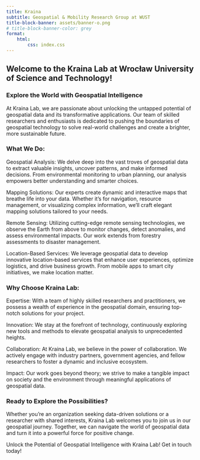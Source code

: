 ```yaml
---
title: Kraina
subtitle: Geospatial & Mobility Research Group at WUST
title-block-banner: assets/banner-o.png
# title-block-banner-color: grey
format:
    html:
        css: index.css
---
```


## Welcome to the Kraina Lab at Wrocław University of Science and Technology!

### Explore the World with Geospatial Intelligence

At Kraina Lab, we are passionate about unlocking the untapped potential of geospatial data and its transformative applications. Our team of skilled researchers and enthusiasts is dedicated to pushing the boundaries of geospatial technology to solve real-world challenges and create a brighter, more sustainable future.

### What We Do:

Geospatial Analysis: We delve deep into the vast troves of geospatial data to extract valuable insights, uncover patterns, and make informed decisions. From environmental monitoring to urban planning, our analysis empowers better understanding and smarter choices.

Mapping Solutions: Our experts create dynamic and interactive maps that breathe life into your data. Whether it's for navigation, resource management, or visualizing complex information, we'll craft elegant mapping solutions tailored to your needs.

Remote Sensing: Utilizing cutting-edge remote sensing technologies, we observe the Earth from above to monitor changes, detect anomalies, and assess environmental impacts. Our work extends from forestry assessments to disaster management.

Location-Based Services: We leverage geospatial data to develop innovative location-based services that enhance user experiences, optimize logistics, and drive business growth. From mobile apps to smart city initiatives, we make location matter.

### Why Choose Kraina Lab:

Expertise: With a team of highly skilled researchers and practitioners, we possess a wealth of experience in the geospatial domain, ensuring top-notch solutions for your project.

Innovation: We stay at the forefront of technology, continuously exploring new tools and methods to elevate geospatial analysis to unprecedented heights.

Collaboration: At Kraina Lab, we believe in the power of collaboration. We actively engage with industry partners, government agencies, and fellow researchers to foster a dynamic and inclusive ecosystem.

Impact: Our work goes beyond theory; we strive to make a tangible impact on society and the environment through meaningful applications of geospatial data.

### Ready to Explore the Possibilities?

Whether you're an organization seeking data-driven solutions or a researcher with shared interests, Kraina Lab welcomes you to join us in our geospatial journey. Together, we can navigate the world of geospatial data and turn it into a powerful force for positive change.

Unlock the Potential of Geospatial Intelligence with Kraina Lab! Get in touch today!